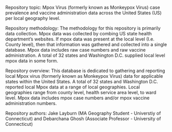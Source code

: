 Repository topic: Mpox Virus (formerly known as Monkeypox Virus) case prevalence and vaccine administration data across the United States (US) per local geography level. 

Repository methodology: The methodology for this repository is primarily data collection. Mpox data was collected by combing US state health department's websites. If mpox data was present at the local level (I.e. County level), then that information was gathered and collected into a single database. Mpox data includes raw case numbers and raw vaccine administration. A total of 32 states and Washington D.C. supplied local level mpox data in some form. 

Repository overview: This database is dedicated to gathering and reporting local Mpox virus (formerly known as Monkeypox Virus) data for applicable states within the United States. A total of 32 states and Washington D.C. reported local Mpox data at a range of local geographies. Local geographies range from county level, health service area level, to ward level. Mpox data includes mpox case numbers and/or mpox vaccine administration numbers.

Repository authors: Jake Layburn (MA Geography Student - Universtiy of Connecticut) and Debarchana Ghosh (Associate Professor - University of Connecticut)
